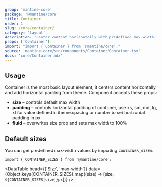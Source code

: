 ```yaml
---
group: 'mantine-core'
package: '@mantine/core'
title: Container
order: 1
slug: /core/container/
category: 'layout'
description: 'Center content horizontally with predefined max-width'
props: ['Container']
import: "import { Container } from '@mantine/core';"
source: 'mantine-core/src/components/Container/Container.tsx'
docs: 'core/Container.mdx'
---
```



## Usage

Container is the most basic layout element, it centers content horizontally and add horizontal padding from theme.
Component accepts these props:

- **size** – controls default max width
- **padding** – controls horizontal padding of container, use xs, sm, md, lg, xl for value defined in theme.spacing or number to set horizontal padding in px
- **fluid** – overwrites size prop and sets max width to 100%

<Demo data={ContainerDemos.usage} />

## Default sizes

You can get predefined max-width values by importing `CONTAINER_SIZES`:

```tsx
import { CONTAINER_SIZES } from '@mantine/core';
```

<DataTable
  head={['Size', 'max-width']}
  data={Object.keys(CONTAINER_SIZES).map((size) => [size, `${CONTAINER_SIZES[size]}px`])}
/>
